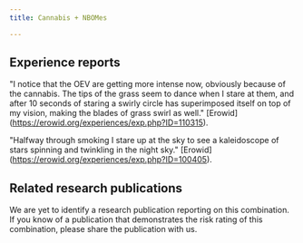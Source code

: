 ---
title: Cannabis + NBOMes

---

## Experience reports

"I notice that the OEV are getting more intense now, obviously because of the cannabis. The tips of the grass seem to dance when I stare at them, and after 10 seconds of staring a swirly circle has superimposed itself on top of my vision, making the blades of grass swirl as well." [Erowid] (https://erowid.org/experiences/exp.php?ID=110315).

"Halfway through smoking I stare up at the sky to see a kaleidoscope of stars spinning and twinkling in the night sky." [Erowid] (https://erowid.org/experiences/exp.php?ID=100405).

## Related research publications

We are yet to identify a research publication reporting on this combination. If you know of a publication that demonstrates the risk rating of this combination, please share the publication with us.



